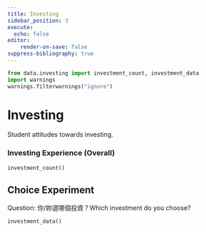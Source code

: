 ```yaml
---
title: Investing
sidebar_position: 3
execute:
  echo: false
editor:
    render-on-save: false
suppress-bibliography: true
---
```


```python
from data.investing import investment_count, investment_data
import warnings
warnings.filterwarnings("ignore")
```

# Investing
Student attitudes towards investing.

### Investing Experience (Overall)
```python
investment_count()
```

## Choice Experiment

Question: 你/妳選哪個投資？Which investment do you choose?

```python
investment_data()
```